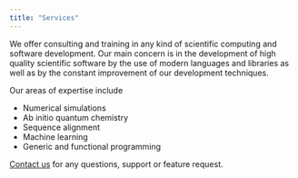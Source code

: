 ```yaml
---
title: "Services"
---
```


We offer consulting and training in any kind of scientific computing and
software development. Our main concern is in the development of high quality
scientific software by the use of modern languages and libraries as well as by
the constant improvement of our development techniques.

Our areas of expertise include

 - Numerical simulations
 - Ab initio quantum chemistry
 - Sequence alignment
 - Machine learning
 - Generic and functional programming

[Contact us](mailto:service@braintwister.eu) for any questions, support or feature request.

